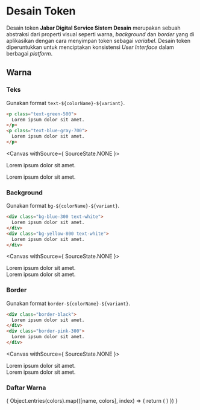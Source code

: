 
<Meta title="Token Desain"/>

# Desain Token
Desain token **Jabar Digital Service Sistem Desain** merupakan sebuah abstraksi dari properti visual seperti warna, *background* dan *border* yang di aplikasikan dengan cara menyimpan token sebagai *variabel*. Desain token diperuntukkan untuk menciptakan konsistensi *User Interface* dalam berbagai *platform*.

## Warna

### Teks
Gunakan format `text-${colorName}-${variant}`.
```html
<p class="text-green-500">
  Lorem ipsum dolor sit amet.
</p>
<p class="text-blue-gray-700">
  Lorem ipsum dolor sit amet.
</p>
```
<Canvas withSource={ SourceState.NONE }>
  <p className="text-green-500 font-sans-1">
    Lorem ipsum dolor sit amet.
  </p>
  <p className="text-blue-gray-700 font-sans-1">
    Lorem ipsum dolor sit amet.
  </p>
</Canvas>

### Background
Gunakan format `bg-${colorName}-${variant}`.
```html
<div class="bg-blue-300 text-white">
  Lorem ipsum dolor sit amet.
</div>
<div class="bg-yellow-800 text-white">
  Lorem ipsum dolor sit amet.
</div>
```
<Canvas withSource={ SourceState.NONE }>
  <div
    className="bg-blue-300 text-white font-sans-1"
    style={{ 'padding': '2rem'}}>
    Lorem ipsum dolor sit amet.
  </div>
  <div
    className="bg-yellow-800 text-white font-sans-1"
    style={{ 'padding': '2rem'}}>
    Lorem ipsum dolor sit amet.
  </div>
</Canvas>

### Border
Gunakan format `border-${colorName}-${variant}`.
```html
<div class="border-black">
  Lorem ipsum dolor sit amet.
</div>
<div class="border-pink-300">
  Lorem ipsum dolor sit amet.
</div>
```
<Canvas withSource={ SourceState.NONE }>
  <div
    className="border-black font-sans-1"
    style={{ 'padding': '2rem', 'border': '1px solid' }}>
    Lorem ipsum dolor sit amet.
  </div>
  <div
    className="border-pink-300 font-sans-1"
    style={{ 'padding': '2rem', 'border': '1px solid' }}>
    Lorem ipsum dolor sit amet.
  </div>
</Canvas>

### Daftar Warna
<ColorPalette>
  {
    Object.entries(colors).map(([name, colors], index) => {
      return (
        <ColorItem key={ index } title={ name } colors={colors} />
      )
    })
  }
</ColorPalette>
